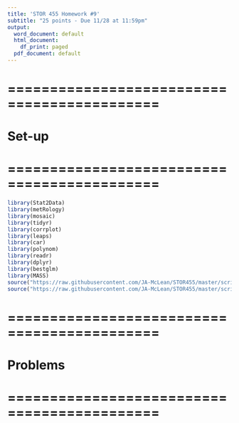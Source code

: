 ```yaml
---
title: 'STOR 455 Homework #9'
subtitle: "25 points - Due 11/28 at 11:59pm"
output:
  word_document: default
  html_document:
    df_print: paged
  pdf_document: default
---
```


# ============================================
# Set-up
# ============================================
```r
library(Stat2Data)
library(metRology)
library(mosaic)
library(tidyr)
library(corrplot)
library(leaps)
library(car)
library(polynom)
library(readr)
library(dplyr)
library(bestglm)
library(MASS)
source("https://raw.githubusercontent.com/JA-McLean/STOR455/master/scripts/ShowSubsets.R")
source("https://raw.githubusercontent.com/JA-McLean/STOR455/master/scripts/anova455.R")
```

# ============================================
# Problems
# ============================================
```r

```

